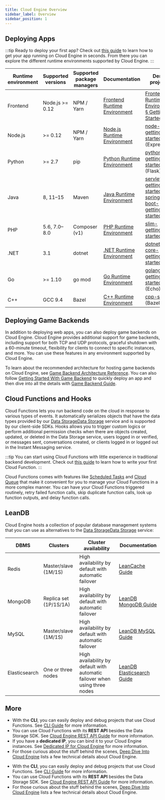 ```yaml
---
title: Cloud Engine Overview
sidebar_label: Overview
sidebar_position: 1
---
```



<PlatformIntroduction />

## Deploying Apps

:::tip
Ready to deploy your first app? Check out [this guide](/sdk/engine/deploy/getting-started/) to learn how to get your app running on Cloud Engine in seconds. From there you can explore the different runtime environments supported by Cloud Engine.
:::

| Runtime environment | Supported versions | Supported package managers | Documentation                                              | Demo projects                                                                                                                                                                |
| ------------------- | ------------------ | -------------------------- | ---------------------------------------------------------- | ---------------------------------------------------------------------------------------------------------------------------------------------------------------------------- |
| Frontend            | Node.js >= 0.12    | NPM / Yarn                 | [Frontend Runtime Environment](/sdk/engine/deploy/webapp/) | [Frontend Runtime Environment § Getting Started](/sdk/engine/deploy/webapp/#getting-started)                                                                                 |
| Node.js             | >= 0.12            | NPM / Yarn                 | [Node.js Runtime Environment](/sdk/engine/deploy/nodejs/)  | [node-js-getting-started](https://github.com/leancloud/node-js-getting-started/) (Express)                                                                                   |
| Python              | >= 2.7             | pip                        | [Python Runtime Environment](/sdk/engine/deploy/python/)   | [python-getting-started](https://github.com/leancloud/python-getting-started) (Flask)                                                                                        |
| Java                | 8, 11–15           | Maven                      | [Java Runtime Environment](/sdk/engine/deploy/java/)       | [servlet-getting-started](https://github.com/leancloud/servlet-getting-started)<br />[spring-boot-getting-started](https://github.com/leancloud/spring-boot-getting-started) |
| PHP                 | 5.6, 7.0–8.0       | Composer (v1)              | [PHP Runtime Environment](/sdk/engine/deploy/php/)         | [slim-getting-started](https://github.com/leancloud/slim-getting-started)                                                                                                    |
| .NET                | 3.1                | dotnet                     | [.NET Runtime Environment](/sdk/engine/deploy/dotnet/)     | [dotnet-core-getting-started](https://github.com/leancloud/dotnet-core-getting-started)                                                                                      |
| Go                  | >= 1.10            | go mod                     | [Go Runtime Environment](/sdk/engine/deploy/go/)           | [golang-getting-started](https://github.com/leancloud/golang-getting-started) (Echo)                                                                                         |
| C++                 | GCC 9.4            | Bazel                      | [C++ Runtime Environment](/sdk/engine/deploy/cpp/)         | [cpp-socket](https://github.com/leancloud/leanengine-unit-test/tree/cpp-socket-bazel) (Bazel)                                                                                |

<Conditional brand="tds">

## Deploying Game Backends

In addition to deploying web apps, you can also deploy game backends on Cloud Engine. Cloud Engine provides additional support for game backends, including support for both TCP and UDP protocols, graceful shutdown with a 60-minute timeout, flexibility for clients to connect to specific instances, and more. You can use these features in any environment supported by Cloud Engine.

To learn about the recommended architecture for hosting game backends on Cloud Engine, see [Game Backend Architecture Reference](/sdk/engine/game/architecture). You can also follow [Getting Started With Game Backend](/sdk/engine/game/getting-started) to quickly deploy an app and then dive into all the details with [Game Backend Guide](/sdk/engine/game/guides).

</Conditional>

## Cloud Functions and Hooks

Cloud Functions lets you run backend code on the cloud in response to various types of events. It automatically serializes objects that have the data types provided by our <Conditional brand="tds">[Data Storage](/sdk/storage/features)</Conditional><Conditional brand="leancloud">[Data Storage](https://docs.leancloud.app/storage_overview.html)</Conditional> service and is supported by our client-side SDKs. Hooks allows you to trigger custom logics or perform additional permission checks when there are objects created, updated, or deleted in the Data Storage service, users logged in or verified, or messages sent, conversations created, or clients logged in or logged out in the Instant Messaging service.

:::tip
You can start using Cloud Functions with little experience in traditional backend development. Check out [this guide](/sdk/engine/functions/getting-started/) to learn how to write your first Cloud Function.
:::

Cloud Functions comes with features like [Scheduled Tasks](/sdk/engine/functions/guides/#scheduled-tasks) and [Cloud Queue](/sdk/engine/functions/cloud-queue/) that make it convenient for you to manage your Cloud Functions in a more complex manner. You can have your Cloud Functions triggered routinely, retry failed function calls, skip duplicate function calls, look up function outputs, and delay function calls.

## LeanDB

Cloud Engine hosts a collection of popular database management systems that you can use as alternatives to the <Conditional brand="tds">[Data Storage](/sdk/storage/features)</Conditional><Conditional brand="leancloud">[Data Storage](https://docs.leancloud.app/storage_overview.html)</Conditional> service:

| DBMS          | Clusters               | Cluster availability                                                        | Documentation                                          |
| ------------- | ---------------------- | --------------------------------------------------------------------------- | ------------------------------------------------------ |
| Redis         | Master/slave (1M/1S)   | High availability by default with automatic failover                        | [LeanCache Guide](/sdk/engine/database/redis/)         |
| MongoDB       | Replica set (1P/1S/1A) | High availability by default with automatic failover                        | [LeanDB MongoDB Guide](/sdk/engine/database/mongo/)    |
| MySQL         | Master/slave (1M/1S)   | High availability by default with automatic failover                        | [LeanDB MySQL Guide](/sdk/engine/database/mysql/)      |
| Elasticsearch | One or three nodes     | High availability by default with automatic failover when using three nodes | [LeanDB Elasticsearch Guide](/sdk/engine/database/es/) |

## More

<Conditional region="cn">

- With the **CLI**, you can easily deploy and debug projects that use Cloud Functions. See [CLI Guide](/sdk/engine/cli/) for more information.
- You can use Cloud Functions with its **REST API** besides the Data Storage SDK. See [Cloud Engine REST API Guide](/sdk/engine/functions/rest-api/) for more information.
- If you have a **dedicated IP**, you can bind it to your Cloud Engine instances. See [Dedicated IP for Cloud Engine](/sdk/engine/dedicated-IP) for more information.
- For those curious about the stuff behind the scenes, [Deep Dive Into Cloud Engine](/sdk/engine/deep-dive/) lists a few technical details about Cloud Engine.

</Conditional>

<Conditional region="global">

- With the **CLI**, you can easily deploy and debug projects that use Cloud Functions. See [CLI Guide](/sdk/engine/cli/) for more information.
- You can use Cloud Functions with its **REST API** besides the Data Storage SDK. See [Cloud Engine REST API Guide](/sdk/engine/functions/rest-api/) for more information.
- For those curious about the stuff behind the scenes, [Deep Dive Into Cloud Engine](/sdk/engine/deep-dive/) lists a few technical details about Cloud Engine.

</Conditional>
